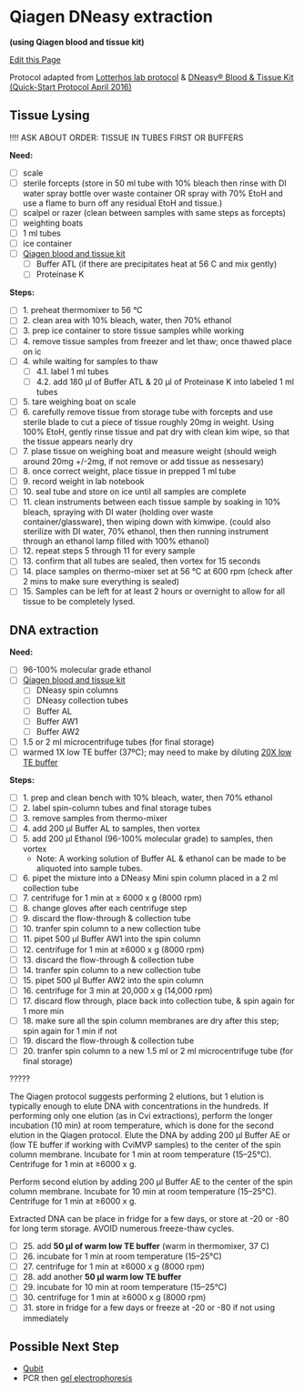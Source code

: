 # Qiagen DNeasy extraction

**(using Qiagen blood and tissue kit)**

[Edit this Page](https://github.com/remygatins/GatinsLabProtocols/blob/main/lab_molec_dnaextraction.qmd)

Protocol adapted from [Lotterhos lab protocol](https://drk-lo.github.io/lotterhoslabprotocols/molecprot_dnaextractionqiagen.html) & [DNeasy® Blood & Tissue Kit (Quick-Start Protocol April 2016)](https://www.qiagen.com/us/resources/resourcedetail?id=68f29296-5a9f-40fa-8b3d-1c148d0b3030&lang=en)

## Tissue Lysing

!!!! ASK ABOUT ORDER: TISSUE IN TUBES FIRST OR BUFFERS

**Need:**

- [ ] scale
- [ ] sterile forcepts (store in 50 ml tube with 10% bleach then rinse with DI water spray bottle over waste container OR spray with 70% EtoH and use a flame to burn off any residual EtoH and tissue.)
- [ ] scalpel or razer (clean between samples with same steps as forcepts)
- [ ] weighting boats
- [ ] 1 ml tubes
- [ ] ice container
- [ ] [Qiagen blood and tissue kit](https://www.qiagen.com/us/products/discovery-and-translational-research/dna-rna-purification/dna-purification/genomic-dna/dneasy-blood-and-tissue-kit?catno=69506) 
  - [ ] Buffer ATL (if there are precipitates heat at 56 C and mix gently)
  - [ ] Proteinase K

**Steps:**

- [ ] 1. preheat thermomixer to 56 °C
- [ ] 2. clean area with 10% bleach, water, then 70% ethanol
- [ ] 3. prep ice container to store tissue samples while working
- [ ] 4. remove tissue samples from freezer and let thaw; once thawed place on ic
- [ ] 4. while waiting for samples to thaw
  - [ ] 4.1. label 1 ml tubes
  - [ ] 4.2. add 180 µl of Buffer ATL & 20 µl of Proteinase K into labeled 1 ml tubes
- [ ] 5. tare weighing boat on scale
- [ ] 6. carefully remove tissue from storage tube with forcepts and use sterile blade to cut a piece of tissue roughly 20mg in weight. Using 100% EtoH, gently rinse tissue and pat dry with clean kim wipe, so that the tissue appears nearly dry
- [ ] 7. plase tissue on weighing boat and measure weight (should weigh around 20mg +/-2mg, if not remove or add tissue as nessesary) 
- [ ] 8. once correct weight, place tissue in prepped 1 ml tube
- [ ] 9. record weight in lab notebook
- [ ] 10. seal tube and store on ice until all samples are complete
- [ ] 11. clean instruments between each tissue sample by soaking in 10% bleach, spraying with DI water (holding over waste container/glassware), then wiping down with kimwipe. (could also sterilize with DI water, 70% ethanol, then then running instrument through an ethanol lamp filled with 100% ethanol)
- [ ] 12. repeat steps 5 through 11 for every sample
- [ ] 13. confirm that all tubes are sealed, then vortex for 15 seconds
- [ ] 14. place samples on thermo-mixer set at 56 °C at 600 rpm (check after 2 mins to make sure everything is sealed)
- [ ] 15. Samples can be left for at least 2 hours or overnight to allow for all tissue to be completely lysed.

## DNA extraction

**Need:**

- [ ] 96-100% molecular grade ethanol
- [ ] [Qiagen blood and tissue kit](https://www.qiagen.com/us/products/discovery-and-translational-research/dna-rna-purification/dna-purification/genomic-dna/dneasy-blood-and-tissue-kit?catno=69506)
  - [ ] DNeasy spin columns
  - [ ] DNeasy collection tubes
  - [ ] Buffer AL
  - [ ] Buffer AW1
  - [ ] Buffer AW2
- [ ] 1.5 or 2 ml microcentrifuge tubes (for final storage)
- [ ] warmed 1X low TE buffer (37ºC); may need to make by diluting [20X low TE buffer](https://remygatins.github.io/GatinsLabProtocols/lab_molec_low_te_buffer.html)

**Steps:**

- [ ] 1. prep and clean bench with 10% bleach, water, then 70% ethanol
- [ ] 2. label spin-column tubes and final storage tubes
- [ ] 3. remove samples from thermo-mixer
- [ ] 4. add 200 μl Buffer AL to samples, then vortex
- [ ] 5. add 200 μl Ethanol (96-100% molecular grade) to samples, then vortex
  - Note: A working solution of Buffer AL & ethanol can be made to be aliquoted into sample tubes.
- [ ] 6. pipet the mixture into a DNeasy Mini spin column placed in a 2 ml collection tube
- [ ] 7. centrifuge for 1 min at ≥ 6000 x g (8000 rpm)
- [ ] 8. change gloves after each centrifuge step
- [ ] 9. discard the flow-through & collection tube
- [ ] 10. tranfer spin column to a new collection tube
- [ ] 11. pipet 500 μl Buffer AW1 into the spin column
- [ ] 12. centrifuge for 1 min at ≥6000 x g (8000 rpm)
- [ ] 13. discard the flow-through & collection tube
- [ ] 14. tranfer spin column to a new collection tube
- [ ] 15. pipet 500 μl Buffer AW2 into the spin column
- [ ] 16. centrifuge for 3 min at 20,000 x g (14,000 rpm)
- [ ] 17. discard flow through, place back into collection tube, & spin again for 1 more min
- [ ] 18. make sure all the spin column membranes are dry after this step; spin again for 1 min if not
- [ ] 19. discard the flow-through & collection tube
- [ ] 20. tranfer spin column to a new 1.5 ml or 2 ml microcentrifuge tube (for final storage)

?????

The Qiagen protocol suggests performing 2 elutions, but 1 elution is typically enough to elute DNA with concentrations in the hundreds. If performing only one elution (as in Cvi extractions), perform the longer incubation (10 min) at room temperature, which is done for the second elution in the Qiagen protocol.
Elute the DNA by adding 200 μl Buffer AE or (low TE buffer if working with CviMVP samples) to the center of the spin column membrane. Incubate for 1 min at room temperature (15–25°C). Centrifuge for 1 min at ≥6000 x g.

Perform second elution by adding 200 μl Buffer AE to the center of the spin column membrane. Incubate for 10 min at room temperature (15–25°C). Centrifuge for 1 min at ≥6000 x g.

Extracted DNA can be place in fridge for a few days, or store at -20 or -80 for long term storage. AVOID numerous freeze-thaw cycles.


- [ ] 25. add **50 μl of warm low TE buffer** (warm in thermomixer, 37 C)
- [ ] 26. incubate for 1 min at room temperature (15–25°C)
- [ ] 27. centrifuge for 1 min at ≥6000 x g (8000 rpm)
- [ ] 28. add another **50 μl warm low TE buffer**
- [ ] 29. incubate for 10 min at room temperature (15–25°C)
- [ ] 30. centrifuge for 1 min at ≥6000 x g (8000 rpm)
- [ ] 31. store in fridge for a few days or freeze at -20 or -80 if not using immediately 

## Possible Next Step

- [Qubit](https://remygatins.github.io/GatinsLabProtocols/lab_equip_qubit.html)
- PCR then [gel electrophoresis](https://remygatins.github.io/GatinsLabProtocols/lab_molec_gel_electrophoresis.html)
